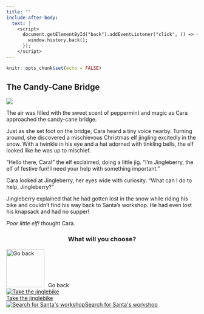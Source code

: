 ```yaml
---
title: ""
include-after-body:
  text: |
    <script>
      document.getElementById("back").addEventListener("click", () => {
        window.history.back();
      });
    </script>
---
```


```r
knitr::opts_chunk$set(echo = FALSE)
```

:::::: {.scenario .column-screen}

:::: {.column-body .scenario-text}

## The Candy-Cane Bridge

::::

::: {.column-body .scenario-image}

![](images/jingleberry.png)

:::

:::: {.column-body .scenario-text}

The air was filled with the sweet scent of peppermint and magic as Cara approached the candy-cane bridge.

Just as she set foot on the bridge, Cara heard a tiny voice nearby. Turning around, she discovered a mischievous Christmas elf jingling excitedly in the snow. With a twinkle in his eye and a hat adorned with tinkling bells, the elf looked like he was up to mischief.

"Hello there, Cara!" the elf exclaimed, doing a little jig. "I'm Jingleberry, the elf of festive fun! I need your help with something important."

Cara looked at Jingleberry, her eyes wide with curiosity. "What can I do to help, Jingleberry?"

Jingleberry explained that he had gotten lost in the snow while riding his bike and couldn't find his way back to Santa's workshop. He had even lost his knapsack and had no supper! 

_Poor little elf!_ thought Cara. 

::::

:::: {.column-body .scenario-image}
::: {style="text-align: center;"}
### What will you choose?
:::

  ```{=html}
<div class="container">

  <div id="back">
  <img src="images/back.png" alt="Go back" style="width: 100px; height: 100px; margin-right: 10px;">Go back
  </div>
  
  <div class="options">
  <div class="option">
  <a href="jinglebike.html"><img src="images/jinglebike.png" alt="Take the jinglebike"><div>Take the jinglebike</div></a>
  </div>
  
  <div class="option">
  <a href="searching-for-santas-workshop.html"><img src="images/forest-path.png" alt="Search for Santa's workshop"<div>Search for Santa's workshop</div></a>
  </div>
  
  </div>
  ```

::::




::::::

